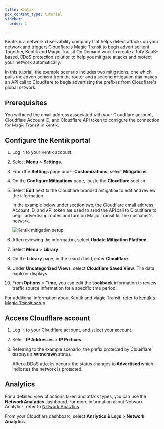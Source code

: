 ```yaml
---
title: Kentik
pcx_content_type: tutorial
sidebar:
  order: 1

---
```


Kentik is a network observability company that helps detect attacks on your network and triggers Cloudflare's Magic Transit to begin advertisement. Together, Kentik and Magic Transit On Demand work to create a fully SaaS-based, DDoS protection solution to help you mitigate attacks and protect your network automatically.

In this tutorial, the example scenario includes two mitigations, one which pulls the advertisement from the router and a second mitigation that makes an API call to Cloudflare to begin advertising the prefixes from Cloudflare's global network.

## Prerequisites

You will need the email address associated with your Cloudflare account, Cloudflare Account ID, and Cloudflare API token to configure the connection for Magic Transit in Kentik.

## Configure the Kentik portal

1. Log in to your Kentik account.

2. Select **Menu** > **Settings**.

3. From the **Settings** page under **Customizations**, select **Mitigations**.

4. On the **Configure Mitigations** page, locate the **Cloudflare** section.

5. Select **Edit** next to the Cloudflare branded mitigation to edit and review the information.

   In the example below under section two, the Cloudflare email address, Account ID, and API token are used to send the API call to Cloudflare to begin advertising routes and turn on Magic Transit for the customer's network.

   ![Kentik mitigation setup](~/assets/images/magic-transit/kentik-setup.png)

6. After reviewing the information, select **Update Mitigation Platform**.

7. Select **Menu** > **Library**.

8. On the **Library** page, in the search field, enter **Cloudflare**.

9. Under **Uncategorized Views**, select **Cloudflare Saved View**. The data explorer displays.

10. From **Options** > **Time**, you can edit the **Lookback** information to review traffic source information for a specific time period.

For additional information about Kentik and Magic Transit, refer to [Kentik's Magic Transit setup](https://kb.kentik.com/v3/Gc10.htm#Gc10-Cloudflare_MT_Setup).

## Access Cloudflare account

1. Log in to your [Cloudflare account](https://dash.cloudflare.com), and select your account.
2. Select **IP Addresses** > **IP Prefixes**.
3. Referring to the example scenario, the prefix protected by Cloudflare displays a **Withdrawn** status.

   After a DDoS attacks occurs, the status changes to **Advertised** which indicates the network is protected.

## Analytics

For a detailed view of actions taken and attack types, you can use the **Network Analytics** dashboard. For more information about Network Analytics, refer to [Network Analytics](/analytics/network-analytics/).

From your Cloudflare dashboard, select **Analytics & Logs** > **Network Analytics**.
